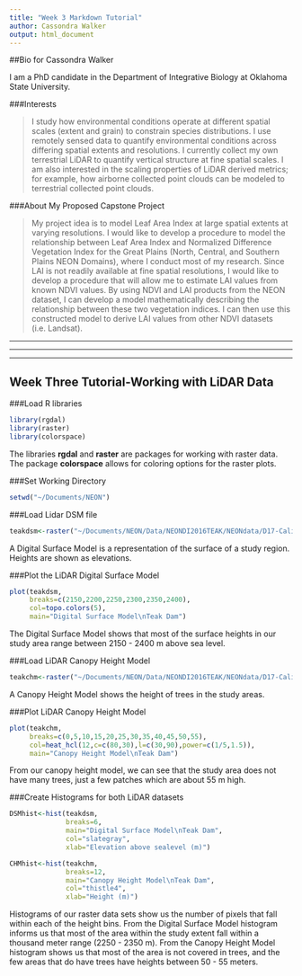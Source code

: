 ```yaml
---
title: "Week 3 Markdown Tutorial"
author: Cassondra Walker
output: html_document
---
```

##Bio for Cassondra Walker

I am a PhD candidate in the Department of Integrative Biology at Oklahoma State University.

###Interests

>I study how environmental conditions operate at different spatial scales (extent and grain) to constrain species distributions. I use remotely sensed data to quantify environmental conditions across differing spatial extents and resolutions.  I currently collect my own terrestrial LiDAR to quantify vertical structure at fine spatial scales. I am also interested in the scaling properties of LiDAR derived metrics; for example, how airborne collected point clouds can be modeled to terrestrial collected point clouds.

###About My Proposed Capstone Project

>My project idea is to model Leaf Area Index at large spatial extents at varying resolutions.  I would like to develop a procedure to model the relationship between Leaf Area Index and Normalized Difference Vegetation Index for the Great Plains (North, Central, and Southern Plains NEON Domains), where I conduct most of my research. Since LAI is not readily available at fine spatial resolutions, I would like to develop a procedure that will allow me to estimate LAI values from known NDVI values.  By using NDVI and LAI products from the NEON dataset, I can develop a model mathematically describing the relationship between these two vegetation indices.  I can then use this constructed model to derive LAI values from other NDVI datasets (i.e. Landsat).

***
***
***

## Week Three Tutorial-Working with LiDAR Data

###Load R libraries

```r
library(rgdal)
library(raster)
library(colorspace)
```

The libraries **rgdal** and **raster** are packages for working with raster data. The package **colorspace** allows for coloring options for the raster plots.

###Set Working Directory

```r
setwd("~/Documents/NEON")
```


###Load Lidar DSM file

```r
teakdsm<-raster("~/Documents/NEON/Data/NEONDI2016TEAK/NEONdata/D17-California/TEAK/2013/lidar/TEAK_lidarDSM.tif")
```

A Digital Surface Model is a representation of the surface of a study region.  Heights are shown as elevations.

###Plot the LiDAR Digital Surface Model

```r
plot(teakdsm,
     breaks=c(2150,2200,2250,2300,2350,2400),
     col=topo.colors(5),
     main="Digital Surface Model\nTeak Dam")
```

The Digital Surface Model shows that most of the surface heights in our study area range between 2150 - 2400 m above sea level.

###Load LiDAR Canopy Height Model

```r
teakchm<-raster("~/Documents/NEON/Data/NEONDI2016TEAK/NEONdata/D17-California/TEAK/2013/lidar/TEAK_lidarCHM.tif")
```

A Canopy Height Model shows the height of trees in the study areas.

###Plot LiDAR Canopy Height Model

```r
plot(teakchm,
     breaks=c(0,5,10,15,20,25,30,35,40,45,50,55),
     col=heat_hcl(12,c=c(80,30),l=c(30,90),power=c(1/5,1.5)),
     main="Canopy Height Model\nTeak Dam")
```

From our canopy height model, we can see that the study area does not have many trees, just a few patches which are about 55 m high.

###Create Histograms for both LiDAR datasets

```r
DSMhist<-hist(teakdsm,
              breaks=6,
              main="Digital Surface Model\nTeak Dam",
              col="slategray",
              xlab="Elevation above sealevel (m)")

CHMhist<-hist(teakchm,
              breaks=12,
              main="Canopy Height Model\nTeak Dam",
              col="thistle4",
              xlab="Height (m)")
```

Histograms of our raster data sets show us the number of pixels that fall within each of the height bins. From the Digital Surface Model histogram informs us that most of the area within the study extent fall within a thousand meter range (2250 - 2350 m). From the Canopy Height Model histogram shows us that most of the area is not covered in trees, and the few areas that do have trees have heights between 50 - 55 meters.  
